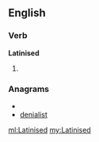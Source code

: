 ==English==

===Verb===
'''Latinised'''

# {{past of|[[Latinise]]}}

===Anagrams===
* {{alphagram|adeiilnst}}
* [[denialist#English|denialist]]

[[ml:Latinised]]
[[my:Latinised]]